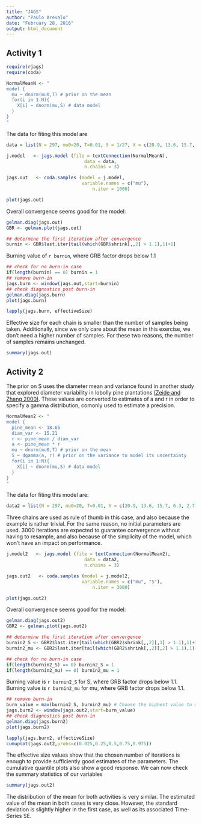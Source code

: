 ```yaml
---
title: "JAGS"
author: "Paulo Arevalo"
date: "February 28, 2016"
output: html_document
---
```


## Activity 1

```r
require(rjags)
require(coda)
```


```r
NormalMeanN <- "
model {
  mu ~ dnorm(mu0,T) # prior on the mean 
  for(i in 1:N){
    X[i] ~ dnorm(mu,S) # data model
  }
}
"
```

The data for fiting this model are

```r
data = list(N = 297, mu0=20, T=0.01, S = 1/27, X = c(20.9, 13.6, 15.7, 6.3, 2.7, 25.6, 4, 20.9, 7.8, 27.1, 25.2, 19, 17.8, 22.8, 12.5, 21.1, 22, 22.4, 5.1, 16, 20.7, 15.7, 5.5, 18.9, 22.9, 15.5, 18.6, 19.3, 14.2, 12.3, 11.8, 26.8, 17, 5.7, 12, 19.8, 19, 23.6, 19.9, 8.4, 22, 18.1, 21.6, 17, 12.4, 2.9, 22.6, 20.8, 18.2, 14.2, 17.3, 14.5, 8.6, 9.1, 2.6, 19.8, 20, 22.2, 10.2, 12.9, 20.9, 21.1, 7.3, 5.8, 23.1, 17, 21.5, 10.1, 18.4, 22.6, 21.2, 21.5, 22.4, 17.3, 16, 25, 22.4, 23.9, 23, 21.9, 19, 28.6, 16, 22.5, 23.2, 8.7, 23.4, 15.3, 25.6, 19.2, 17.4, 23.8, 20.4, 19, 3.6, 23.4, 19.6, 17.5, 16.5, 22, 19.7, 7.35, 18, 17.8, 9.6, 15, 12, 17.7, 21.4, 17, 22.1, 18.9, 15.05, 12.9, 19.3, 15.3, 13.6, 15.4, 10.6, 11.3, 11.8, 22.2, 22.2, 13.1, 7.4, 4.5, 11.7, 19.5, 19.9, 11.6, 13.9, 15.5, 11, 18.6, 17.6, 12.7, 20.9, 18.8, 22.4, 21.2, 18.2, 15.3, 13.6, 7.3, 17.4, 17.4, 10.5, 22.9, 23.2, 13.8, 14.8, 22.2, 20.9, 13, 18.9, 19, 15.2, 16.8, 18, 24.6, 15.4, 17.2, 23.2, 22.8, 25.5, 7.8, 6, 6.4, 19, 13.5, 23.7, 18, 22.2, 22.4, 9.3, 13.7, 18.9, 20.5, 23.3, 20.8, 18.4, 4.5, 12.2, 16.9, 13.5, 17.8, 16.9, 20.4, 19.5, 22.2, 24.5, 21.2, 16.5, 18, 16.4, 3.9, 17.9, 22, 12.9, 21, 18, 9.2, 15.9, 8.1, 8.3, 10.7, 12, 19.9, 13.6, 17.3, 11.5, 12.4, 15.1, 22, 19.3, 17.5, 14.5, 14.7, 17.5, 19.6, 12.9, 20.3, 17.9, 20.2, 18.3, 9.5, 19, 21, 13.1, 20.4, 16.3, 18.3, 11.8, 23.3, 15.2, 20, 17.9, 12, 19.6, 18.5, 16.2, 10.9, 17.8, 13.8, 10, 17.9, 15.6, 20.3, 14.9, 18.6, 12.5, 18.2, 16, 18.7, 18, 15.3, 19, 17.9, 15.8, 17.7, 14.4, 19.6, 18.3, 18.7, 17.8, 18, 10.1, 18.8, 16.4, 21.2, 16.6, 16.7, 17.8, 16.5, 19.3, 16.3, 14.2, 13, 9.4, 19.7, 13.4, 2.6, 17.6, 16.7, 17.6, 5.8, 17.6, 20.1, 18.2, 16.7, 14, 13.9, 5.1, 16.6, 3.9, 17.5, 18))
```

```r
j.model   <- jags.model (file = textConnection(NormalMeanN),
                             data = data,
                             n.chains = 3)

jags.out   <- coda.samples (model = j.model,
                            variable.names = c("mu"),
                                n.iter = 1000)
```

```r
plot(jags.out)
```

Overall convergence seems good for the model:

```r
gelman.diag(jags.out)
GBR <- gelman.plot(jags.out)
```

```r
## determine the first iteration after convergence
burnin <- GBR$last.iter[tail(which(GBR$shrink[,,2] > 1.1),1)+1]
```

Burning value of `r burnin`, where GRB factor drops below 1.1

```r
## check for no burn-in case
if(length(burnin) == 0) burnin = 1
## remove burn-in
jags.burn <- window(jags.out,start=burnin)
## check diagnostics post burn-in
gelman.diag(jags.burn)
plot(jags.burn)
```

```r
lapply(jags.burn, effectiveSize)
```

Effective size for each chain is smaller than the number of samples being taken. Additionally, since we only care about the mean in this exercise, we don't need a higher number of samples. For these two reasons, the number of samples remains unchanged. 

```r
summary(jags.out)
```


## Activity 2

The prior on S uses the diameter mean and variance found in another study that explored diameter variability in lobolly pine plantations [(Zeide and Zhang 2000)](http://www.sciencedirect.com/science/article/pii/S0378112799001395). These values are converted to estimates of a and r in order to specify a gamma distribution, comonly used to estimate a precision. 

```r
NormalMean2 <- "
model {
  pine_mean <- 18.65
  diam_var <- 15.21
  r <- pine_mean / diam_var
  a <- pine_mean * r 
  mu ~ dnorm(mu0,T) # prior on the mean 
  S ~ dgamma(a, r) # prior on the variance to model its uncertainty
  for(i in 1:N){
    X[i] ~ dnorm(mu,S) # data model
  }
}
"
```

The data for fiting this model are:

```r
data2 = list(N = 297, mu0=20, T=0.01, X = c(20.9, 13.6, 15.7, 6.3, 2.7, 25.6, 4, 20.9, 7.8, 27.1, 25.2, 19, 17.8, 22.8, 12.5, 21.1, 22, 22.4, 5.1, 16, 20.7, 15.7, 5.5, 18.9, 22.9, 15.5, 18.6, 19.3, 14.2, 12.3, 11.8, 26.8, 17, 5.7, 12, 19.8, 19, 23.6, 19.9, 8.4, 22, 18.1, 21.6, 17, 12.4, 2.9, 22.6, 20.8, 18.2, 14.2, 17.3, 14.5, 8.6, 9.1, 2.6, 19.8, 20, 22.2, 10.2, 12.9, 20.9, 21.1, 7.3, 5.8, 23.1, 17, 21.5, 10.1, 18.4, 22.6, 21.2, 21.5, 22.4, 17.3, 16, 25, 22.4, 23.9, 23, 21.9, 19, 28.6, 16, 22.5, 23.2, 8.7, 23.4, 15.3, 25.6, 19.2, 17.4, 23.8, 20.4, 19, 3.6, 23.4, 19.6, 17.5, 16.5, 22, 19.7, 7.35, 18, 17.8, 9.6, 15, 12, 17.7, 21.4, 17, 22.1, 18.9, 15.05, 12.9, 19.3, 15.3, 13.6, 15.4, 10.6, 11.3, 11.8, 22.2, 22.2, 13.1, 7.4, 4.5, 11.7, 19.5, 19.9, 11.6, 13.9, 15.5, 11, 18.6, 17.6, 12.7, 20.9, 18.8, 22.4, 21.2, 18.2, 15.3, 13.6, 7.3, 17.4, 17.4, 10.5, 22.9, 23.2, 13.8, 14.8, 22.2, 20.9, 13, 18.9, 19, 15.2, 16.8, 18, 24.6, 15.4, 17.2, 23.2, 22.8, 25.5, 7.8, 6, 6.4, 19, 13.5, 23.7, 18, 22.2, 22.4, 9.3, 13.7, 18.9, 20.5, 23.3, 20.8, 18.4, 4.5, 12.2, 16.9, 13.5, 17.8, 16.9, 20.4, 19.5, 22.2, 24.5, 21.2, 16.5, 18, 16.4, 3.9, 17.9, 22, 12.9, 21, 18, 9.2, 15.9, 8.1, 8.3, 10.7, 12, 19.9, 13.6, 17.3, 11.5, 12.4, 15.1, 22, 19.3, 17.5, 14.5, 14.7, 17.5, 19.6, 12.9, 20.3, 17.9, 20.2, 18.3, 9.5, 19, 21, 13.1, 20.4, 16.3, 18.3, 11.8, 23.3, 15.2, 20, 17.9, 12, 19.6, 18.5, 16.2, 10.9, 17.8, 13.8, 10, 17.9, 15.6, 20.3, 14.9, 18.6, 12.5, 18.2, 16, 18.7, 18, 15.3, 19, 17.9, 15.8, 17.7, 14.4, 19.6, 18.3, 18.7, 17.8, 18, 10.1, 18.8, 16.4, 21.2, 16.6, 16.7, 17.8, 16.5, 19.3, 16.3, 14.2, 13, 9.4, 19.7, 13.4, 2.6, 17.6, 16.7, 17.6, 5.8, 17.6, 20.1, 18.2, 16.7, 14, 13.9, 5.1, 16.6, 3.9, 17.5, 18))
```

Three chains are used as rule of thumb in this case, and also because the example is rather trivial. For the same reason, no initial parameters are used. 3000 iterations are expected to guarantee convergence without having to resample, and also because of the simplicity of the model, which won't have an impact on performance. 

```r
j.model2   <- jags.model (file = textConnection(NormalMean2),
                             data = data2,
                             n.chains = 3)

jags.out2   <- coda.samples (model = j.model2,
                            variable.names = c("mu", "S"),
                                n.iter = 3000)
```

```r
plot(jags.out2)
```

Overall convergence seems good for the model:

```r
gelman.diag(jags.out2)
GBR2 <- gelman.plot(jags.out2)
```

```r
## determine the first iteration after convergence
burnin2_S <- GBR2$last.iter[tail(which(GBR2$shrink[,,2][,1] > 1.1),1)+1] 
burnin2_mu <- GBR2$last.iter[tail(which(GBR2$shrink[,,2][,2] > 1.1),1)+1] 

## check for no burn-in case
if(length(burnin2_S) == 0) burnin2_S = 1
if(length(burnin2_mu) == 0) burnin2_mu = 1
```

Burning value is `r burnin2_S` for S, where GRB factor drops below 1.1. Burning value is `r burnin2_mu` for mu, where GRB factor drops below 1.1.   

```r
## remove burn-in
burn_value = max(burnin2_S, burnin2_mu) # Choose the highest value to make sure we discard the right burn-in section 
jags.burn2 <- window(jags.out2,start=burn_value)
## check diagnostics post burn-in
gelman.diag(jags.burn2)
plot(jags.burn2)
```

```r
lapply(jags.burn2, effectiveSize)
cumuplot(jags.out2,probs=c(0.025,0.25,0.5,0.75,0.975))

```

The effective size values show that the chosen number of iterations is enough to provide sufficiently good estimates of the parameters. The cumulative quantile plots also show a good response. We can now check the summary statistics of our variables

```r
summary(jags.out2)
```

The distribution of the mean for both activities is very similar. The estimated value of the mean in both cases is very close. However, the standard deviation is slightly higher in the first case, as well as its associated Time-Series SE. 